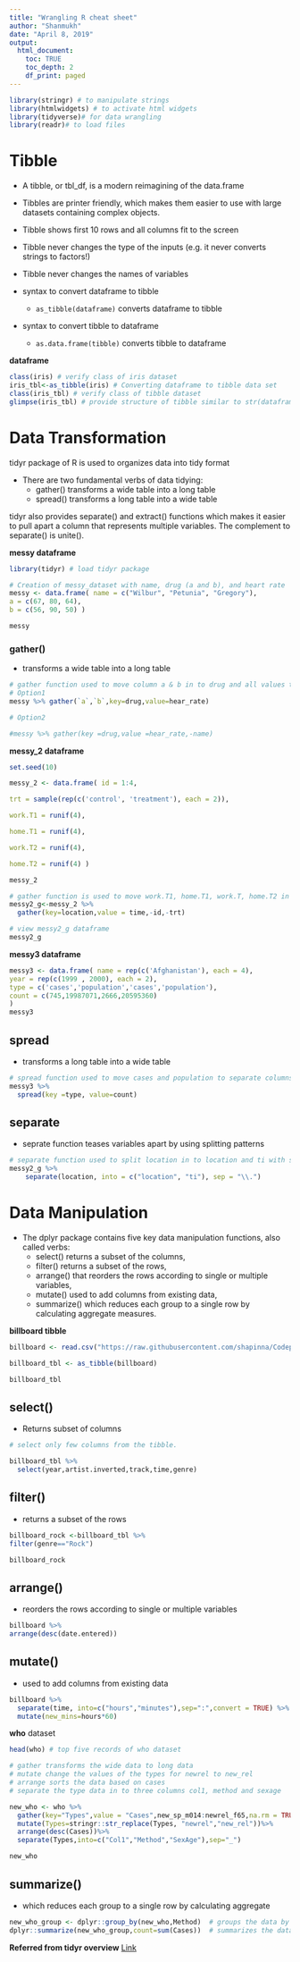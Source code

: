 ```yaml
---
title: "Wrangling R cheat sheet"
author: "Shanmukh"
date: "April 8, 2019"
output:
  html_document:
    toc: TRUE
    toc_depth: 2
    df_print: paged
---
```


```r
library(stringr) # to manipulate strings
library(htmlwidgets) # to activate html widgets
library(tidyverse)# for data wrangling
library(readr)# to load files
```

# Tibble

- A tibble, or tbl_df, is a modern reimagining of the data.frame

- Tibbles are printer friendly, which makes them easier to use with large datasets containing complex objects.

- Tibble shows first 10 rows and all columns fit to the screen

- Tibble never changes the type of the inputs (e.g. it never converts strings to factors!)

- Tibble never changes the names of variables

* syntax to convert dataframe to tibble

  - `as_tibble(dataframe)` converts dataframe to tibble

* syntax to convert tibble to dataframe
  - `as.data.frame(tibble)` converts tibble to dataframe

**dataframe**
```r
class(iris) # verify class of iris dataset
iris_tbl<-as_tibble(iris) # Converting dataframe to tibble data set
class(iris_tbl) # verify class of tibble dataset
glimpse(iris_tbl) # provide structure of tibble similar to str(dataframe)
```

# Data Transformation

tidyr package of R is used to organizes data into tidy format

* There are two fundamental verbs of data tidying:
    - gather() transforms a wide table into a long table
    - spread() transforms a long table into a wide table

tidyr also provides separate() and extract() functions which makes it easier to pull apart a column that represents multiple variables. The complement to separate() is unite().



**messy dataframe**
```r
library(tidyr) # load tidyr package

# Creation of messy_dataset with name, drug (a and b), and heart rate
messy <- data.frame( name = c("Wilbur", "Petunia", "Gregory"), 
a = c(67, 80, 64), 
b = c(56, 90, 50) )

messy

```

### gather()
- transforms a wide table into a long table

```r
# gather function used to move column a & b in to drug and all values to column heart rate
# Option1
messy %>% gather(`a`,`b`,key=drug,value=hear_rate)

# Option2

#messy %>% gather(key =drug,value =hear_rate,-name)

```
**messy_2 dataframe**
```r
set.seed(10) 

messy_2 <- data.frame( id = 1:4, 

trt = sample(rep(c('control', 'treatment'), each = 2)), 

work.T1 = runif(4), 

home.T1 = runif(4), 

work.T2 = runif(4), 

home.T2 = runif(4) )

messy_2
```

```r
# gather function is used to move work.T1, home.T1, work.T, home.T2 in to a column location and all values to time
messy2_g<-messy_2 %>%
  gather(key=location,value = time,-id,-trt)

# view messy2_g dataframe
messy2_g
```
**messy3 dataframe**
```r

messy3 <- data.frame( name = rep(c('Afghanistan'), each = 4), 
year = rep(c(1999 , 2000), each = 2), 
type = c('cases','population','cases','population'),
count = c(745,19987071,2666,20595360)
)
messy3
```

## spread
- transforms a long table into a wide table
```r
# spread function used to move cases and population to separate columns and count column will be values for the cases and population column
messy3 %>%
  spread(key =type, value=count)

```
## separate

- seprate function teases variables apart by using splitting patterns

```r
# separate function used to split location in to location and ti with separater .
messy2_g %>% 
    separate(location, into = c("location", "ti"), sep = "\\.")
```

  

# Data Manipulation

* The dplyr package contains five key data manipulation functions, also called verbs:
    - select() returns a subset of the columns,
    - filter() returns a subset of the rows,
    - arrange() that reorders the rows according to single or multiple variables,
    - mutate()  used to add columns from existing data,
    - summarize() which reduces each group to a single row by calculating aggregate measures.

**billboard tibble**
```r
billboard <- read.csv("https://raw.githubusercontent.com/shapinna/Codeporfolio/master/Data/billboard.csv", header=TRUE)

billboard_tbl <- as_tibble(billboard)

billboard_tbl

```

## select()

- Returns subset of columns

```r
# select only few columns from the tibble.

billboard_tbl %>%
  select(year,artist.inverted,track,time,genre)


```
## filter() 
- returns a subset of the rows

```r
billboard_rock <-billboard_tbl %>%
filter(genre=="Rock")

billboard_rock

```
## arrange() 
- reorders the rows according to single or multiple variables
```r
billboard %>%
arrange(desc(date.entered))
```
## mutate()
- used to add columns from existing data
```r
billboard %>%
  separate(time, into=c("hours","minutes"),sep=":",convert = TRUE) %>%
  mutate(new_mins=hours*60)

```
**who** dataset  
```r
head(who) # top five records of who dataset

```

```r
# gather transforms the wide data to long data
# mutate change the values of the types for newrel to new_rel
# arrange sorts the data based on cases
# separate the type data in to three columns col1, method and sexage

new_who <- who %>%
  gather(key="Types",value = "Cases",new_sp_m014:newrel_f65,na.rm = TRUE)%>%
  mutate(Types=stringr::str_replace(Types, "newrel","new_rel"))%>%
  arrange(desc(Cases))%>%
  separate(Types,into=c("Col1","Method","SexAge"),sep="_")

new_who
```


## summarize()
- which reduces each group to a single row by calculating aggregate
```r

new_who_group <- dplyr::group_by(new_who,Method)  # groups the data by method
dplyr::summarize(new_who_group,count=sum(Cases))  # summarizes the data by method sum of cases

```

**Referred from tidyr overview**
[Link](https://tidyr.tidyverse.org/)
